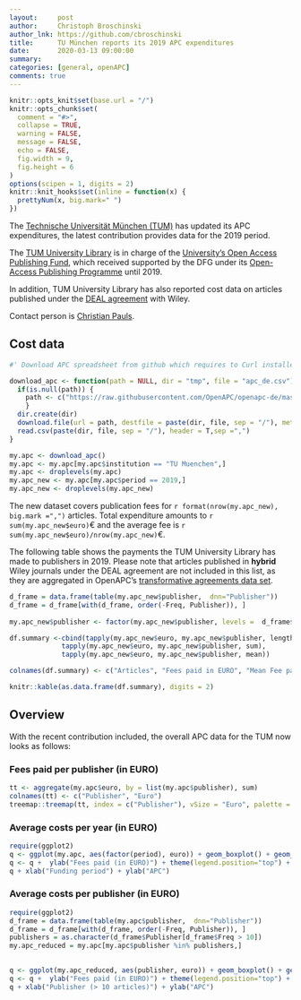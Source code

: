 ```yaml
---
layout:     post
author:     Christoph Broschinski
author_lnk: https://github.com/cbroschinski
title:      TU München reports its 2019 APC expenditures
date:       2020-03-13 09:00:00
summary:    
categories: [general, openAPC]
comments: true
---
```



```r
knitr::opts_knit$set(base.url = "/")
knitr::opts_chunk$set(
  comment = "#>",
  collapse = TRUE,
  warning = FALSE, 
  message = FALSE,
  echo = FALSE,
  fig.width = 9,
  fig.height = 6
)
options(scipen = 1, digits = 2)
knitr::knit_hooks$set(inline = function(x) {
  prettyNum(x, big.mark=" ")
})
```
The [Technische Universität München (TUM)](https://www.tum.de/en/) has updated its APC expenditures, the latest contribution provides data for the 2019 period.

The [TUM University Library](http://www.ub.tum.de/en) is in charge of the [University's Open Access Publishing Fund](https://www.ub.tum.de/en/publishing-fund), which received supported by the DFG under its [Open-Access Publishing Programme](http://www.dfg.de/en/research_funding/programmes/infrastructure/lis/funding_opportunities/open_access/) until 2019.

In addition, TUM University Library has also reported cost data on articles published under the [DEAL agreement](https://www.projekt-deal.de/wiley-contract/) with Wiley.

Contact person is [Christian Pauls](mailto:open-access@ub.tum.de).

## Cost data

```r
#' Download APC spreadsheet from github which requires to Curl installed

download_apc <- function(path = NULL, dir = "tmp", file = "apc_de.csv"){
  if(is.null(path)) {
    path <- c("https://raw.githubusercontent.com/OpenAPC/openapc-de/master/data/apc_de.csv")
    } 
  dir.create(dir) 
  download.file(url = path, destfile = paste(dir, file, sep = "/"), method = "curl")
  read.csv(paste(dir, file, sep = "/"), header = T,sep =",")
}

my.apc <- download_apc()
my.apc <- my.apc[my.apc$institution == "TU Muenchen",]
my.apc <- droplevels(my.apc)
my.apc_new <- my.apc[my.apc$period == 2019,]
my.apc_new <- droplevels(my.apc_new)
```

The new dataset covers publication fees for `r format(nrow(my.apc_new), big.mark =",")` articles. Total expenditure amounts to `r sum(my.apc_new$euro)`€ and the average fee is `r sum(my.apc_new$euro)/nrow(my.apc_new)`€.

The following table shows the payments the TUM University Library has made to publishers in 2019. Please note that articles published in **hybrid** Wiley journals under the DEAL agreement are not included in this list, as they are aggregated in OpenAPC's [transformative agreements data set](https://github.com/OpenAPC/openapc-de/tree/master/data/transformative_agreements).

```r
d_frame = data.frame(table(my.apc_new$publisher,  dnn="Publisher"))                 
d_frame = d_frame[with(d_frame, order(-Freq, Publisher)), ]                                           
                                    
my.apc_new$publisher <- factor(my.apc_new$publisher, levels =  d_frame$Publisher)

df.summary <-cbind(tapply(my.apc_new$euro, my.apc_new$publisher, length),
             tapply(my.apc_new$euro, my.apc_new$publisher, sum),
             tapply(my.apc_new$euro, my.apc_new$publisher, mean))

colnames(df.summary) <- c("Articles", "Fees paid in EURO", "Mean Fee paid")

knitr::kable(as.data.frame(df.summary), digits = 2)
```

## Overview

With the recent contribution included, the overall APC data for the TUM now looks as follows:

### Fees paid per publisher (in EURO)

```r
tt <- aggregate(my.apc$euro, by = list(my.apc$publisher), sum)
colnames(tt) <- c("Publisher", "Euro")
treemap::treemap(tt, index = c("Publisher"), vSize = "Euro", palette = "Paired")
```

###  Average costs per year (in EURO)

```r
require(ggplot2)
q <- ggplot(my.apc, aes(factor(period), euro)) + geom_boxplot() + geom_point()
q <- q +  ylab("Fees paid (in EURO)") + theme(legend.position="top") + theme_bw(base_size = 18)
q + xlab("Funding period") + ylab("APC")
```

###  Average costs per publisher (in EURO)

```r
require(ggplot2)
d_frame = data.frame(table(my.apc$publisher,  dnn="Publisher"))                 
d_frame = d_frame[with(d_frame, order(-Freq, Publisher)), ]
publishers = as.character(d_frame$Publisher[d_frame$Freq > 10])
my.apc_reduced = my.apc[my.apc$publisher %in% publishers,]

  
q <- ggplot(my.apc_reduced, aes(publisher, euro)) + geom_boxplot() + geom_point()
q <- q +  ylab("Fees paid (in EURO)") + theme(legend.position="top") + theme_bw(base_size = 18) + coord_flip()
q + xlab("Publisher (> 10 articles)") + ylab("APC")
```
